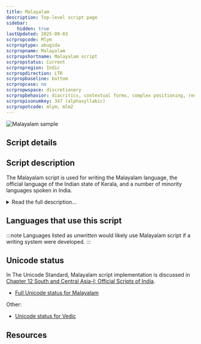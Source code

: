 ```yaml
---
title: Malayalam
description: Top-level script page
sidebar:
    hidden: true
lastUpdated: 2025-09-03
scrpropcode: Mlym
scrproptype: abugida
scrpropname: Malayalam
scrpropshortname: Malayalam script
scrpropstatus: Current
scrpropregion: Indic
scrpropdirection: LTR
scrpropbaseline: bottom
scrpropcase: no
scrpropwspace: discretionary
scrpropbehavior: diacritics, contextual forms, complex positioning, reordering, split graphs, required ligatures
scrpropisonumkey: 347 (alphasyllabic)
scrpropotcode: mlym, mlm2
---
```



![Malayalam sample](../images/mlym-sample.png "unpodimondo, Flickr, 2010. See Use and History subject area.")

## Script details

<ScriptDetails />

## Script description

The Malayalam script is used for writing the Malayalam language, the official language of the Indian state of Kerala, and a number of minority languages spoken in India.

<details>
<summary>Read the full description...</summary>Until the 16th century Malayalam was written in the _vattezhuthu_ script, a Brahmic script which developed alongside Grantha writing, from which the modern Malayalam script descended.

Malayalam is written from left to right. There are fifty-three letters, called _akṣaras_; thirty-seven of these represent full syllables consisting of a consonant and the vowel [a], and sixteen represent independent vowels. Independent vowel letters are only used where a vowel appears at the beginning of a word. Vowels which follow a consonant are written with a diacritic above, below, to the left or right of, or flanking either side of the consonant letter. So an unmarked letter _k_ represents the syllable [ka], but the letter _k_ written with the _e_ diacritic (a spiral to the left) represents the syllable [ke]. There are two vowels for which the diacritics are quite complex; [u] and [u:] are normally written with a small circle or looped circle below the letter, but can be written with one of eight other diacritics when following particular consonants. The script also contains a subset of letters called _cillakṣarams_ 'letter fragments' for representing sonorants followed by a pause, for example (but not necessarily) at the end of a word.

Spaces are often used between words, but it is not uncommon for writers to use spacing to indicate phonological pauses, rather than lexical boundaries. 

When multiple consonants are used as a cluster within a word, that is, with no vowel between them, they are traditionally written with special conjunct letters. Malayalam is known for its large number of conjuncts, which are also used for writing [geminate](/reference/glossary#gemination) (long) consonants. Conjuncts take several forms; the most common are decomposable left-to-right ligatures, but some combinations stack vertically. Some conjuncts are not so easily decomposable as one or both letters change shape when in a cluster. The letters _y_, _r_ and _v_ are all written as diacritics when they follow a consonant. The letter _l_ also takes a different form when it is the second member in a consonant cluster.

To reduce the complexity associated with writing these conjuncts, an orthography reform was implemented in the 1970s which recommended the replacement of a large number of irregular conjuncts with a predictable sequence of individual letters using a _virama_ symbol to delete the vowel inherent in all but the last consonant in the sequence. Many vowel diacritics were also redesigned so they could be written as spacing letters next to the consonant they modify. However, these changes were implemented inconsistently so that modern writing uses a mixture of traditional and reformed letters, even within the same text.
</details>

## Languages that use this script

:::note
Languages listed as _unwritten_ would likely use Malayalam script if a writing system were developed. 
:::

<WsList script='Mlym' wsMax='5' />

## Unicode status

In The Unicode Standard, Malayalam script implementation is discussed in [Chapter 12 South and Central Asia-I: Official Scripts of India](http://www.unicode.org/versions/latest/ch12.pdf).

- [Full Unicode status for Malayalam](/scrlang/unicode/mlym-unicode)

Other:

- [Unicode status for Vedic](/scrlang/unicode/x-vedic-unicode)


## Resources

<ScriptResources detailSummary='seemore' />

